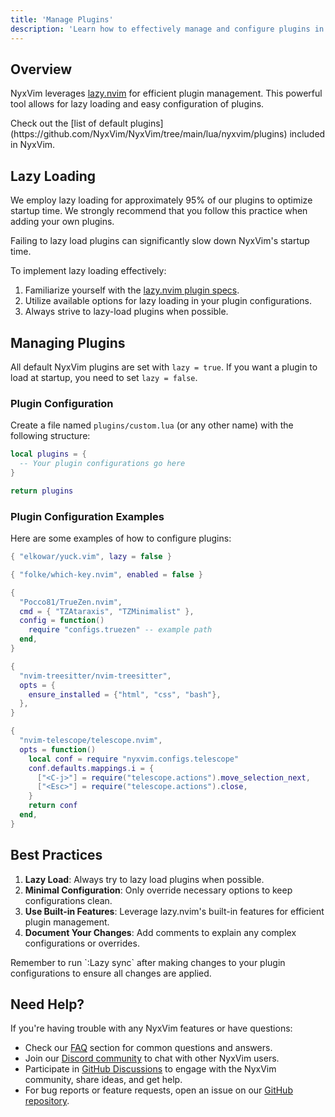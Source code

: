 ```yaml
---
title: 'Manage Plugins'
description: 'Learn how to effectively manage and configure plugins in NyxVim using lazy.nvim'
---
```


## Overview

NyxVim leverages [lazy.nvim](https://github.com/folke/lazy.nvim) for efficient plugin management. This powerful tool allows for lazy loading and easy configuration of plugins.

<Info>
  Check out the [list of default plugins](https://github.com/NyxVim/NyxVim/tree/main/lua/nyxvim/plugins) included in NyxVim.
</Info>

## Lazy Loading

We employ lazy loading for approximately 95% of our plugins to optimize startup time. We strongly recommend that you follow this practice when adding your own plugins.

<Warning>
  Failing to lazy load plugins can significantly slow down NyxVim's startup time.
</Warning>

To implement lazy loading effectively:

1. Familiarize yourself with the [lazy.nvim plugin specs](https://github.com/folke/lazy.nvim#-plugin-spec).
2. Utilize available options for lazy loading in your plugin configurations.
3. Always strive to lazy-load plugins when possible.

## Managing Plugins

All default NyxVim plugins are set with `lazy = true`. If you want a plugin to load at startup, you need to set `lazy = false`.

### Plugin Configuration

Create a file named `plugins/custom.lua` (or any other name) with the following structure:

```lua
local plugins = {
  -- Your plugin configurations go here
}

return plugins
```

### Plugin Configuration Examples

Here are some examples of how to configure plugins:

<CodeGroup>

```lua Load at Startup
{ "elkowar/yuck.vim", lazy = false }
```

```lua Disable a Plugin
{ "folke/which-key.nvim", enabled = false }
```

```lua Lazy Load with Command
{
  "Pocco81/TrueZen.nvim",
  cmd = { "TZAtaraxis", "TZMinimalist" },
  config = function()
    require "configs.truezen" -- example path
  end,
}
```

```lua Extend Default Options
{
  "nvim-treesitter/nvim-treesitter",
  opts = {
    ensure_installed = {"html", "css", "bash"},
  },
}
```

```lua Function-based Configuration
{
  "nvim-telescope/telescope.nvim",
  opts = function()
    local conf = require "nyxvim.configs.telescope"
    conf.defaults.mappings.i = {
      ["<C-j>"] = require("telescope.actions").move_selection_next,
      ["<Esc>"] = require("telescope.actions").close,
    }
    return conf
  end,
}
```

</CodeGroup>

## Best Practices

1. **Lazy Load**: Always try to lazy load plugins when possible.
2. **Minimal Configuration**: Only override necessary options to keep configurations clean.
3. **Use Built-in Features**: Leverage lazy.nvim's built-in features for efficient plugin management.
4. **Document Your Changes**: Add comments to explain any complex configurations or overrides.

<Tip>
  Remember to run `:Lazy sync` after making changes to your plugin configurations to ensure all changes are applied.
</Tip>

## Need Help?

If you're having trouble with any NyxVim features or have questions:

- Check our [FAQ](/overview/faq) section for common questions and answers.
- Join our [Discord community](https://nyxb.space) to chat with other NyxVim users.
- Participate in [GitHub Discussions](https://github.com/NyxVim/NyxVim/discussions) to engage with the NyxVim community, share ideas, and get help.
- For bug reports or feature requests, open an issue on our [GitHub repository](https://github.com/NyxVim/NyxVim/issues).
